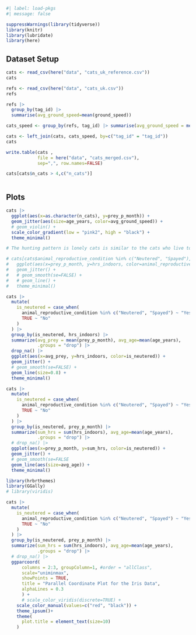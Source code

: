 ```r
#| label: load-pkgs
#| message: false

suppressWarnings(library(tidyverse))
library(knitr)
library(lubridate)
library(here)
```

## Dataset Setup

```r

cats <- read_csv(here("data", "cats_uk_reference.csv"))
cats
```

```r
refs <- read_csv(here("data", "cats_uk.csv"))
refs
```

```r

refs |>
  group_by(tag_id) |>
  summarise(avg_ground_speed=mean(ground_speed))
```

```r

cats_speed <- group_by(refs, tag_id) |> summarise(avg_ground_speed = mean(ground_speed))
```

```r

cats <- left_join(cats, cats_speed, by=c("tag_id" = "tag_id"))
cats
```

```r
write.table(cats , 
            file = here("data", "cats_merged.csv"), 
            sep=",", row.names=FALSE)
```

```r

cats[cats$n_cats > 4,c("n_cats")]
```

```r

```

## Plots

```r

cats |>
  ggplot(aes(x=as.character(n_cats), y=prey_p_month)) +
  geom_jitter(aes(size=age_years, color=avg_ground_speed)) +
  # geom_violin() +
  scale_color_gradient(low = "pink2", high = "black") +
  theme_minimal()

# The hunting pattern is lonely cats is similar to the cats who live together. only difference being, the cats who are lonely only became better as they aged, but the cats who live together, started hunting more as they were young, and stopped as they got older
```

```r


# cats[cats$animal_reproductive_condition %in% c("Neutered", "Spayed"),] |>
#   ggplot(aes(x=prey_p_month, y=hrs_indoors, color=animal_reproductive_condition)) +
#   geom_jitter() +
#   # geom_smooth(se=FALSE) +
#   # geom_line() +
#   theme_minimal()

cats |>
  mutate(
    is_neutered = case_when(
      animal_reproductive_condition %in% c("Neutered", "Spayed") ~ "Yes",
      TRUE ~ "No"
    )
  ) |>
  group_by(is_neutered, hrs_indoors) |>
  summarize(avg_prey = mean(prey_p_month), avg_age=mean(age_years), 
            .groups = "drop") |>
  drop_na() |>
  ggplot(aes(x=avg_prey, y=hrs_indoors, color=is_neutered)) +
  geom_jitter() +
  # geom_smooth(se=FALSE) +
  geom_line(size=0.8) +
  theme_minimal()
```

```r

cats |>
  mutate(
    is_neutered = case_when(
      animal_reproductive_condition %in% c("Neutered", "Spayed") ~ "Yes",
      TRUE ~ "No"
    )
  ) |>
  group_by(is_neutered, prey_p_month) |>
  summarize(sum_hrs = sum(hrs_indoors), avg_age=mean(age_years), 
            .groups = "drop") |>
  # drop_na() |>
  ggplot(aes(x=prey_p_month, y=sum_hrs, color=is_neutered)) +
  geom_jitter() +
  # geom_smooth(se=FALSE
  geom_line(aes(size=avg_age)) +
  theme_minimal()
```

```r

library(hrbrthemes)
library(GGally)
# library(viridis) 

cats |>
  mutate(
    is_neutered = case_when(
      animal_reproductive_condition %in% c("Neutered", "Spayed") ~ "Yes",
      TRUE ~ "No"
    )
  ) |>
  group_by(is_neutered, prey_p_month) |>
  summarize(sum_hrs = sum(hrs_indoors), avg_age=mean(age_years),
            .groups = "drop") |>
  # drop_na() |>
  ggparcoord(
      columns = 2:3, groupColumn=1, #order = "allClass",
      scale="uniminmax",
      showPoints = TRUE, 
      title = "Parallel Coordinate Plot for the Iris Data",
      alphaLines = 0.3
      ) + 
      # scale_color_viridis(discrete=TRUE) +
    scale_color_manual(values=c("red", "black")) +
    theme_ipsum()+
    theme(
      plot.title = element_text(size=10)
    )
```
